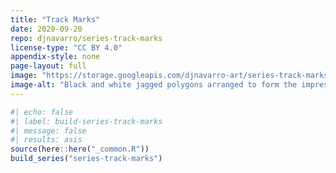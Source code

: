 ```yaml
---
title: "Track Marks"
date: 2020-09-20
repo: djnavarro/series-track-marks
license-type: "CC BY 4.0"
appendix-style: none
page-layout: full
image: "https://storage.googleapis.com/djnavarro-art/series-track-marks/800/new_04_7.png"
image-alt: "Black and white jagged polygons arranged to form the impression of a circle with a tail behind it"
---
```

   
::: {.grid}
  
```r
#| echo: false
#| label: build-series-track-marks
#| message: false
#| results: asis
source(here::here("_common.R"))
build_series("series-track-marks")
```
   
:::
   
